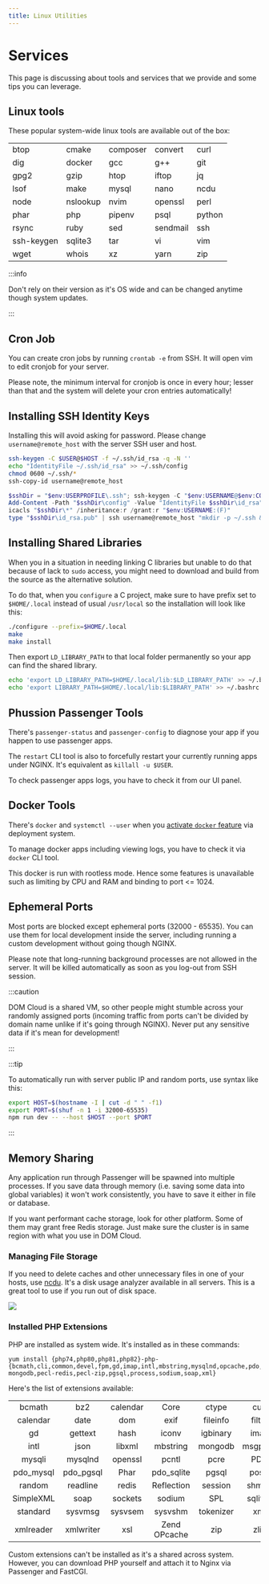 ```yaml
---
title: Linux Utilities
---
```


# Services

This page is discussing about tools and services that we provide and some tips you can leverage.

## Linux tools

These popular system-wide linux tools are available out of the box:

| | | | | |
| :-- | :-- | :-- | :-- | :-- |
| btop | cmake | composer | convert | curl |
| dig | docker | gcc | g++ | git |
| gpg2 | gzip | htop | iftop | jq |
| lsof | make | mysql | nano | ncdu |
| node | nslookup | nvim | openssl | perl |
| phar | php | pipenv | psql | python |
| rsync | ruby | sed | sendmail | ssh | 
| ssh-keygen | sqlite3 | tar | vi | vim |
| wget | whois | xz | yarn | zip |

:::info

Don't rely on their version as it's OS wide and can be changed anytime though system updates.

:::

## Cron Job

You can create cron jobs by running `crontab -e` from SSH. It will open vim to edit cronjob for your server.

Please note, the minimum interval for cronjob is once in every hour; lesser than that and the system will delete your cron entries automatically!

## Installing SSH Identity Keys

Installing this will avoid asking for password. Please change `username@remote_host` with the server SSH user and host.

```bash title="Unix"
ssh-keygen -C $USER@$HOST -f ~/.ssh/id_rsa -q -N ''
echo "IdentityFile ~/.ssh/id_rsa" >> ~/.ssh/config
chmod 0600 ~/.ssh/*
ssh-copy-id username@remote_host
```

```ps1 title="Windows"
$sshDir = "$env:USERPROFILE\.ssh"; ssh-keygen -C "$env:USERNAME@$env:COMPUTERNAME" -f "$sshDir\id_rsa" -q -N ''
Add-Content -Path "$sshDir\config" -Value "IdentityFile $sshDir\id_rsa"
icacls "$sshDir\*" /inheritance:r /grant:r "$env:USERNAME:(F)"
type "$sshDir\id_rsa.pub" | ssh username@remote_host "mkdir -p ~/.ssh && cat >> ~/.ssh/authorized_keys"
```

## Installing Shared Libraries

When you in a situation in needing linking C libraries but unable to do that because of lack to `sudo` access, you might need to download and build from the source as the alternative solution.

To do that, when you `configure` a C project, make sure to have prefix set to `$HOME/.local` instead of usual `/usr/local` so the installation will look like this:

```bash
./configure --prefix=$HOME/.local
make
make install
```

Then export `LD_LIBRARY_PATH` to that local folder permanently so your app can find the shared library.

```bash
echo 'export LD_LIBRARY_PATH=$HOME/.local/lib:$LD_LIBRARY_PATH' >> ~/.bashrc
echo 'export LIBRARY_PATH=$HOME/.local/lib:$LIBRARY_PATH' >> ~/.bashrc
```

## Phussion Passenger Tools

There's `passenger-status` and `passenger-config` to diagnose your app if you happen to use passenger apps.

The `restart` CLI tool is also to forcefully restart your currently running apps under NGINX. It's equivalent as `killall -u $USER`.

To check passenger apps logs, you have to check it from our UI panel.

## Docker Tools 

There's `docker` and `systemctl --user` when you [activate `docker` feature](../deployment/docker.mdx) via deployment system.

To manage docker apps including viewing logs, you have to check it via `docker` CLI tool.

This docker is run with rootless mode. Hence some features is unavailable such as limiting by CPU and RAM and binding to port &lt;= 1024.

## Ephemeral Ports

Most ports are blocked except ephemeral ports (32000 - 65535). You can use them for local development inside the server, including running a custom development without going though NGINX.

Please note that long-running background processes are not allowed in the server. It will be killed automatically as soon as you log-out from SSH session.

:::caution

DOM Cloud is a shared VM, so other people might stumble across your randomly assigned ports (incoming traffic from ports can't be divided by domain name unlike if it's going through NGINX). Never put any sensitive data if it's mean for development!

:::

:::tip

To automatically run with server public IP and random ports, use syntax like this:

```bash
export HOST=$(hostname -I | cut -d " " -f1)
export PORT=$(shuf -n 1 -i 32000-65535)
npm run dev -- --host $HOST --port $PORT
```

:::

## Memory Sharing

Any application run through Passenger will be spawned into multiple processes. If you save data through memory (i.e. saving some data into global variables) it won't work consistently, you have to save it either in file or database.

If you want performant cache storage, look for other platform. Some of them may grant free Redis storage. Just make sure the cluster is in same region with what you use in DOM Cloud.

### Managing File Storage

If you need to delete caches and other unnecessary files in one of your hosts, use [ncdu](https://en.wikipedia.org/wiki/Ncdu). It's a disk usage analyzer available in all servers. This is a great tool to use if you run out of disk space.

![](https://upload.wikimedia.org/wikipedia/commons/d/d7/Ncdu_screenshot.png)

### Installed PHP Extensions

PHP are installed as system wide. It's installed as in these commands:

```
yum install {php74,php80,php81,php82}-php-{bcmath,cli,common,devel,fpm,gd,imap,intl,mbstring,mysqlnd,opcache,pdo,pecl-mongodb,pecl-redis,pecl-zip,pgsql,process,sodium,soap,xml}
```

Here's the list of extensions available:

|             |             |        |               |         |             |
| :---------: | :---------: | :----: | :-----------: | :-----: | :---------: |
|   bcmath    |     bz2     | calendar |    Core     |   ctype |     curl    |
|  calendar   |    date     |  dom   |    exif       | fileinfo|     filter  |
|      gd     |  gettext    |  hash  |    iconv      | igbinary|    imap     |
|    intl     |    json     | libxml |   mbstring    | mongodb |   msgpack   |
|   mysqli    |  mysqlnd    | openssl|     pcntl     |   pcre  |     PDO     |
| pdo_mysql   | pdo_pgsql   |  Phar  |  pdo_sqlite   |   pgsql |   posix     |
|   random    |  readline   | redis  |  Reflection   |  session|    shmop    |
| SimpleXML   |    soap     |sockets |    sodium     |   SPL   |  sqlite3    |
|  standard   |  sysvmsg    |sysvsem |   sysvshm     |tokenizer|    xml      |
| xmlreader   | xmlwriter   |   xsl  | Zend OPcache  |   zip   |    zlib     |

Custom extensions can't be installed as it's a shared across system. However, you can download PHP yourself and attach it to Nginx via Passenger and FastCGI.
